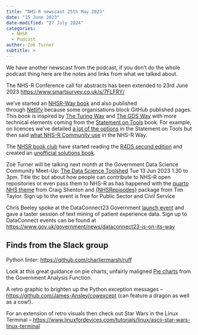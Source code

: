 ```yaml
---
title: "NHS-R newscast 25th May 2023"
date: "15 June 2023"
date-modified: "27 July 2024"
categories:
  - NHSR
  - Podcast
author: Zoë Turner
subtitle: >
---
```


We have another newscast from the podcast, if you don’t do the whole podcast thing here are the notes and links from what we talked about.

The NHS-R Conference call for abstracts has been extended to 23rd June 2023 <https://www.smartsurvey.co.uk/s/7FLFRY/>

we’ve started an [NHSR-Way book](https://nhs-r-community.github.io/NHSR-way/) and also published through [Netlify](https://nhsr-way.netlify.app/) because some organisations block GitHub published pages. This book is inspired by [The Turing Way](https://www.the-turing-way.netlify.app/) and [The GDS Way](https://gds-way.cloudapps.digital/) with more technical elements coming from the [Statement on Tools](https://nhs-r-community.github.io/statements-on-tools/) book. For example, on licences we’ve detailed [a lot of the options](https://nhs-r-community.github.io/statements-on-tools/open-code-in-the-nhs.html#licenceslicenses) in the Statement on Tools but then said [what NHS-R Community use](https://nhs-r-community.github.io/NHSR-way/style-guides.html#licenceslicenses) in the NHS-R Way.

The [NHSR book club](https://github.com/nhs-r-community/book_group) have started reading the [R4DS second edition](https://r4ds.hadley.nz/) and created an [unofficial solutions book](https://nhs-r-community.github.io/r4ds-ed2-exercise-solutions/).

Zoë Turner will be talking next month at the Government Data Science Community Meet-Up: [The Data Science Toolshed](https://www.eventbrite.co.uk/e/government-data-science-community-meet-up-the-data-science-toolshed-tickets-578774920367) Tue 13 Jun 2023 1.30 to 3pm. Title tbc but about how people can contribute to NHS-R open repositories or even pass them to NHS-R as has happened with the [quarto NHS theme](https://github.com/nhs-r-community/quarto-nhs-theme) from Craig Shenton and [{NHSRepisodes}](https://github.com/nhs-r-community/NHSRepisodes) package from Tim Taylor. Sign up to the event is free for Public Sector and Civil Service

Chris Beeley spoke at the DataConnect23 Government [launch event](https://www.eventbrite.co.uk/e/dataconnect23-launch-event-tickets-546319846367) and gave a taster session of text mining of patient experience data. Sign up to DataConnect events can be found at <https://www.gov.uk/government/news/dataconnect23-is-on-its-way>

## **Finds from the Slack group**

Python linter: <https://github.com/charliermarsh/ruff>

Look at this great guidance on pie charts, unfairly maligned [Pie charts](https://analysisfunction.civilservice.gov.uk/support/communicating-analysis/introduction-to-data-visualisation-e-learning/module-9-pie-charts/) from the Government Analysis Function.

A retro graphic to brighten up the Python exception messages – <https://github.com/James-Ansley/cowexcept> (can feature a dragon as well as a cow!).

For an extension of retro visuals then check out Star Wars in the Linux Terminal – <https://www.linuxfordevices.com/tutorials/linux/ascii-star-wars-linux-terminal>
